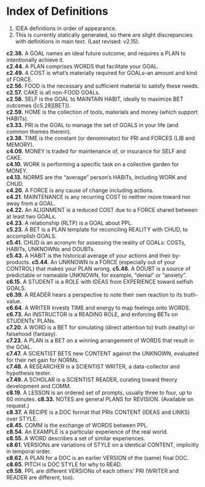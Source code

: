 # Index of Definitions

1. IDEA definitions in order of appearance. 
2. This is currently statically generated, so there are slight discrepancies with definitions in main text. (Last revised: v2.15).

**c2.38.**	A GOAL names an ideal future outcome, and requires a PLAN to intentionally achieve it.  
**c2.44.**	A PLAN comprises WORDS that facilitate your GOAL.   
**c2.49.**	A COST is what's materially required for GOALs--an amount and kind of FORCE.  
**c2.56.**	FOOD is the necessary and sufficient material to satisfy these needs.  
**c2.57.**	CAKE is all non-FOOD GOALs.  
**c2.58.**	SELF is the GOAL to MAINTAIN HABIT, ideally to maximize BET outcomes ([c5.28][BET]).  
**c2.59.**	HOME is the collection of tools, materials and money (which support HABITs).  
**c3.33.**	PRI is the GOAL to manage the set of GOALS in your life (and common themes therein).  
**c3.38.**	TIME is the constant (or denominator) for PRI and FORCES (LIB and MEMORY).   
**c4.09.**	MONEY is traded for maintenance of, or insurance for SELF and CAKE.  
**c4.10.**  WORK is performing a specific task on a collective garden for MONEY.  
**c4.13.**	NORMS are the "average" person's HABITs, including WORK and CHUD.  
**c4.20.**	A FORCE is any cause of change including actions.  
**c4.21.**	MAINTENANCE is any recurring COST to neither move toward nor away from a GOAL.   
**c4.22.**	An ALIGNMENT is a reduced COST due to a FORCE shared between at least two GOALs.   
**c4.23.**	A relationship (RLTP) is a GOAL about PPL.   
**c5.23.**	A BET is a PLAN template for reconciling REALITY with CHUD, to accomplish GOALS.  
**c5.41.**	CHUD is an acronym for assessing the reality of GOALs: COSTs, HABITs, UNKNOWNs and DOUBTs.  
**c5.43.**	A HABIT is the historical average of your actions and their by-products.
**c5.44.**	An UNKNOWN is a FORCE (especially out of your CONTROL) that makes your PLAN wrong.
**c5.48.**	A DOUBT is a source of predictable or nameable UNKNOWN, for example, "denial" or "anxiety".  
**c6.15.**	A STUDENT is a ROLE with IDEAS from EXPERIENCE toward selfish GOALS.  
**c6.39.**	A READER hears a perspective to note their own reaction to its truth-value.  
**c6.64.**	A WRITER invests TIME and energy to map feelings onto WORDS.  
**c6.73.**	An INSTRUCTOR is a READING ROLE, and enforcing BETs on STUDENTs' PLANs.  
**c7.20.**	A WORD is a BET for simulating (direct attention to) truth (reality) or falsehood (fantasy).  
**c7.23.**	A PLAN is a BET on a winning arrangement of WORDS that result in the GOAL.  
**c7.47.**	A SCIENTIST BETS new CONTENT against the UNKNOWN, evaluated for their net gain for NORMs.  
**c7.48.**	A RESEARCHER is a SCIENTIST WRITER, a data-collector and hypothesis tester.   
**c7.49.**	A SCHOLAR is a SCIENTIST READER, curating toward theory development and COMM.  
**c8.19.**	A LESSON is an ordered set of prompts, usually three to four, up to 60 minutes.
**c8.33.**	NOTES are general PLANS for REVISION. (Available on request.)  
**c8.37.**	A RECIPE is a DOC format that PRIs CONTENT (IDEAS and LINKS) over STYLE.  
**c8.45.**	COMM is the exchange of WORDS between PPL.   
**c8.54.**	An EXAMPLE is a particular experience of the real world.   
**c8.55.**	A WORD describes a set of similar experiences.   
**c8.61.**	VERSIONs are variations of STYLE on a identical CONTENT, implicitly in temporal order.   
**c8.62.**	A PLAN for a DOC is an earlier VERSION of the (same) final DOC.  
**c8.65.**	PITCH is DOC STYLE for why to READ.   
**c9.58.**	PPL are different VERSIONs of each others' PRI (WRITER and READER are different, too).

